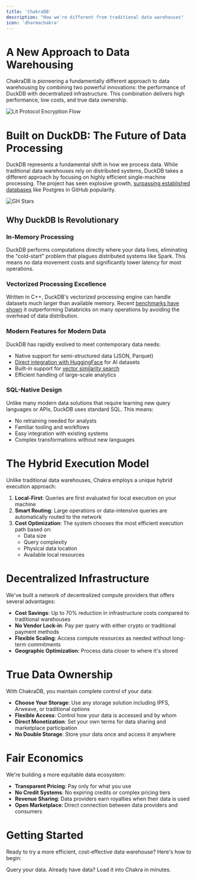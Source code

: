 ```yaml
---
title: 'ChakraDB'
description: "How we're different from traditional data warehouses"
icon: 'dharmachakra'
---
```


# A New Approach to Data Warehousing

ChakraDB is pioneering a fundamentally different approach to data warehousing by combining two powerful innovations: the performance of DuckDB with decentralized infrastructure. This combination delivers high performance, low costs, and true data ownership.

<img src='/images/chakra-duck.png' alt='Lit Protocol Encryption Flow' />

# Built on DuckDB: The Future of Data Processing

DuckDB represents a fundamental shift in how we process data. While traditional data warehouses rely on distributed systems, DuckDB takes a different approach by focusing on highly efficient single-machine processing. The project has seen explosive growth, [surpassing established databases](https://duckdb.org/why_duckdb) like Postgres in GitHub popularity.

<img src='/images/gh-stars.png' alt='GH Stars' />

## Why DuckDB Is Revolutionary

### In-Memory Processing

DuckDB performs computations directly where your data lives, eliminating the "cold-start" problem that plagues distributed systems like Spark. This means no data movement costs and significantly lower latency for most operations.

### Vectorized Processing Excellence

Written in C++, DuckDB's vectorized processing engine can handle datasets much larger than available memory. Recent [benchmarks have shown](https://medium.com/datamindedbe/use-dbt-and-duckdb-instead-of-spark-in-data-pipelines-9063a31ea2b5) it outperforming Databricks on many operations by avoiding the overhead of data distribution.

### Modern Features for Modern Data

DuckDB has rapidly evolved to meet contemporary data needs:

- Native support for semi-structured data (JSON, Parquet)
- [Direct integration with HuggingFace](https://duckdb.org/docs/extensions/httpfs/hugging_face.html) for AI datasets
- Built-in support for [vector similarity search](https://duckdb.org/2024/05/03/vector-similarity-search-vss.html)
- Efficient handling of large-scale analytics

### SQL-Native Design

Unlike many modern data solutions that require learning new query languages or APIs, DuckDB uses standard SQL. This means:

- No retraining needed for analysts
- Familiar tooling and workflows
- Easy integration with existing systems
- Complex transformations without new languages

# The Hybrid Execution Model

Unlike traditional data warehouses, Chakra employs a unique hybrid execution approach:

1. **Local-First**: Queries are first evaluated for local execution on your machine
2. **Smart Routing**: Large operations or data-intensive queries are automatically routed to the network
3. **Cost Optimization**: The system chooses the most efficient execution path based on:
   - Data size
   - Query complexity
   - Physical data location
   - Available local resources

# Decentralized Infrastructure

We've built a network of decentralized compute providers that offers several advantages:

- **Cost Savings**: Up to 70% reduction in infrastructure costs compared to traditional warehouses
- **No Vendor Lock-in**: Pay per query with either crypto or traditional payment methods
- **Flexible Scaling**: Access compute resources as needed without long-term commitments
- **Geographic Optimization**: Process data closer to where it's stored

# True Data Ownership

With ChakraDB, you maintain complete control of your data:

- **Choose Your Storage**: Use any storage solution including IPFS, Arweave, or traditional options
- **Flexible Access**: Control how your data is accessed and by whom
- **Direct Monetization**: Set your own terms for data sharing and marketplace participation
- **No Double Storage**: Store your data once and access it anywhere

# Fair Economics

We're building a more equitable data ecosystem:

- **Transparent Pricing**: Pay only for what you use
- **No Credit Systems**: No expiring credits or complex pricing tiers
- **Revenue Sharing**: Data providers earn royalties when their data is used
- **Open Marketplace**: Direct connection between data providers and consumers

# Getting Started

Ready to try a more efficient, cost-effective data warehouse? Here's how to begin:

<CardGroup cols={2}>
  <Card title='Worksheets' icon='table' href='/datawarehouse/worksheet'>
    Query your data.
  </Card>
  <Card title='Existing Data' icon='server' href='/datawarehouse/existing-data'>
    Already have data? Load it into Chakra in minutes.
  </Card>
</CardGroup>
